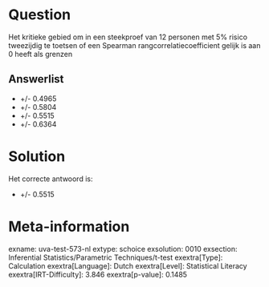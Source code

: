 Question
========

Het kritieke gebied om in een steekproef van 12 personen met 5% risico
tweezijdig te toetsen of een Spearman rangcorrelatiecoefficient gelijk
is aan 0 heeft als grenzen


Answerlist
----------

* +/- 0.4965
* +/- 0.5804
* +/- 0.5515
* +/- 0.6364

Solution
========

Het correcte antwoord is: 

* +/- 0.5515

Meta-information
================
exname: uva-test-573-nl
extype: schoice
exsolution: 0010
exsection: Inferential Statistics/Parametric Techniques/t-test
exextra[Type]: Calculation
exextra[Language]: Dutch
exextra[Level]: Statistical Literacy
exextra[IRT-Difficulty]: 3.846
exextra[p-value]: 0.1485
